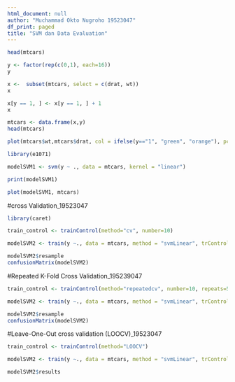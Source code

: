 ---
html_document: null
author: "Muchammad Okto Nugroho 19523047"
df_print: paged
title: "SVM dan Data Evaluation"
---


```{r}
head(mtcars)
```

```{r}
y <- factor(rep(c(0,1), each=16))
y
```

```{r}
x <-  subset(mtcars, select = c(drat, wt))
x
```

```{r}
x[y == 1, ] <- x[y == 1, ] + 1
x
```

```{r}
mtcars <- data.frame(x,y)
head(mtcars)
```

```{r}
plot(mtcars$wt,mtcars$drat, col = ifelse(y=="1", "green", "orange"), pch = 19)
```

```{r}
library(e1071)
```

```{r}
modelSVM1 <- svm(y ~ ., data = mtcars, kernel = "linear")
```

```{r}
print(modelSVM1)
```

```{r}
plot(modelSVM1, mtcars)
```

#cross Validation_19523047


```{r}
library(caret)
```


```{r}
train_control <- trainControl(method="cv", number=10)

modelSVM2 <- train(y ~., data = mtcars, method = "svmLinear", trControl = train_control)

modelSVM2$resample
confusionMatrix(modelSVM2)
```

#Repeated K-Fold Cross Validation_195239047


```{r}
train_control <- trainControl(method="repeatedcv", number=10, repeats=5)

modelSVM2 <- train(y ~., data = mtcars, method = "svmLinear", trControl = train_control)

modelSVM2$resample
confusionMatrix(modelSVM2)
```
#Leave-One-Out cross validation (LOOCV)_19523047


```{r}
train_control <- trainControl(method="LOOCV")

modelSVM2 <- train(y ~., data = mtcars, method = "svmLinear", trControl = train_control)

modelSVM2$results
```


